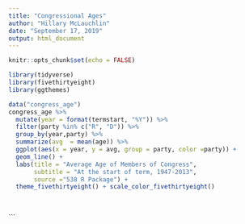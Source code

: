 ```yaml
---
title: "Congressional Ages"
author: "Hillary McLauchlin"
date: "September 17, 2019"
output: html_document
---
```


```r
knitr::opts_chunk$set(echo = FALSE)
```

```r
library(tidyverse)
library(fivethirtyeight)
library(ggthemes)
```

```r
data("congress_age") 
congress_age %>%
  mutate(year = format(termstart, "%Y")) %>%
  filter(party %in% c("R", "D")) %>%
  group_by(year,party) %>%
  summarize(avg  = mean(age)) %>%
  ggplot(aes(x = year, y = avg, group = party, color =party)) +
  geom_line() + 
  labs(title = "Average Age of Members of Congress", 
       subtitle = "At the start of term, 1947-2013", 
       source ="538 R Package") +
  theme_fivethirtyeight() + scale_color_fivethirtyeight()
  
  
```


```


